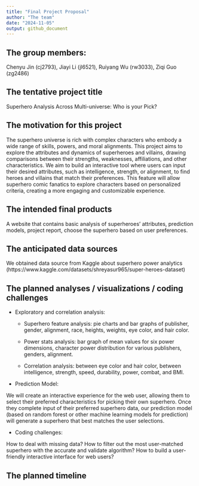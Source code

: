 ```yaml
---
title: "Final Project Proposal"
author: "The team"
date: "2024-11-05"
output: github_document
---
```


## The group members:

Chenyu Jin (cj2793), Jiayi Li (jl6521), Ruiyang Wu (rw3033), Ziqi Guo (zg2486)

## The tentative project title

Superhero Analysis Across Multi-universe: Who is your Pick?

## The motivation for this project

The superhero universe is rich with complex characters who embody a wide range of skills, powers, and moral alignments. This project aims to explore the attributes and dynamics of superheroes and villains, drawing comparisons between their strengths, weaknesses, affiliations, and other characteristics. We aim to build an interactive tool where users can input their desired attributes, such as intelligence, strength, or alignment, to find heroes and villains that match their preferences. This feature will allow superhero comic fanatics to explore characters based on personalized criteria, creating a more engaging and customizable experience.

## The intended final products

A website that contains basic analysis of superheroes’ attributes, prediction models, project report, choose the superhero based on user preferences.

## The anticipated data sources

We obtained data source from Kaggle about superhero power analytics (https://www.kaggle.com/datasets/shreyasur965/super-heroes-dataset) 

## The planned analyses / visualizations / coding challenges

* Exploratory and correlation analysis:

  * Superhero feature analysis: pie charts and bar graphs of publisher, gender, alignment, race, heights, weights, eye color, and hair color.

  * Power stats analysis: bar graph of mean values for six power dimensions, character power distribution for various publishers, genders, alignment.

  * Correlation analysis: between eye color and hair color, between intelligence, strength, speed, durability, power, combat, and BMI.

* Prediction Model:

We will create an interactive experience for the web user, allowing them to select their preferred characteristics for picking their own superhero. Once they complete input of their preferred superhero data, our prediction model (based on random forest or other machine learning models for prediction) will generate a superhero that best matches the user selections. 

* Coding challenges: 

How to deal with missing data? How to filter out the most user-matched superhero with the accurate and validate algorithm? How to build a user-friendly interactive interface for web users?

## The planned timeline

